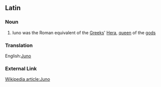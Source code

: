 ==Latin==
===Noun===
#Iuno was the  Roman equivalent of the [[Greek]]s' [[Hera]], [[queen]] of the [[god]]s
===Translation===
English:[[Juno]]
===External Link===
[http://en.wikipedia.org/wiki/Juno_%28mythology%29 Wikipedia article:Juno]